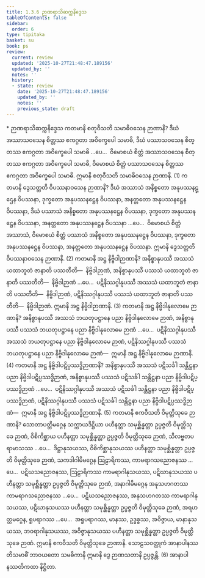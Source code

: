 ```yaml
---
title: 1.3.6 ဉာဏရာသိဆက္ကနိဒ္ဒေသ
tableOfContents: false
sidebar:
  order: 6
type: tipitaka
basket: su
book: ps
review:
  current: review
  updated: '2025-10-27T21:48:47.189156'
  updated_by: ''
  notes: ''
  history:
  - state: review
    date: '2025-10-27T21:48:47.189156'
    updated_by: ''
    notes: ''
    previous_state: draft
---
```



<ReviewStatus review={frontmatter.review} showDetails={true} />

<HypothesisAnnotation frontmatter={frontmatter} />

<DynamicBreadcrumb />

<Paragraph type="center" book="ps">
* ဉာဏရာသိဆက္ကနိဒ္ဒေသ
</Paragraph>

<Division number="183" book="ps" e="ch" v="26" p="196">

<Paragraph number="998" book="ps">
ကတမာနိ စတုဝီသတိ သမာဓိဝသေန ဉာဏာနိ? ဒီဃံ အဿာသဝသေန စိတ္တဿ ဧကဂ္ဂတာ အဝိက္ခေပေါ သမာဓိ, ဒီဃံ ပဿာသဝသေန စိတ္တဿ ဧကဂ္ဂတာ အဝိက္ခေပေါ သမာဓိ …ပေ…  ဝိမောစယံ စိတ္တံ အဿာသဝသေန စိတ္တဿ ဧကဂ္ဂတာ အဝိက္ခေပေါ သမာဓိ, ဝိမောစယံ စိတ္တံ ပဿာသဝသေန စိတ္တဿ ဧကဂ္ဂတာ အဝိက္ခေပေါ သမာဓိ. ဣမာနိ စတုဝီသတိ သမာဓိဝသေန ဉာဏာနိ. (1)
</Paragraph>

<Paragraph number="999" book="ps">
ကတမာနိ ဒွေသတ္တတိ ဝိပဿနာဝသေန ဉာဏာနိ? ဒီဃံ အဿာသံ အနိစ္စတော အနုပဿနဋ္ဌေန ဝိပဿနာ, ဒုက္ခတော အနုပဿနဋ္ဌေန ဝိပဿနာ, အနတ္တတော အနုပဿနဋ္ဌေန ဝိပဿနာ, ဒီဃံ ပဿာသံ အနိစ္စတော အနုပဿနဋ္ဌေန ဝိပဿနာ, ဒုက္ခတော အနုပဿနဋ္ဌေန ဝိပဿနာ, အနတ္တတော အနုပဿနဋ္ဌေန ဝိပဿနာ …ပေ…  ဝိမောစယံ စိတ္တံ အဿာသံ, ဝိမောစယံ စိတ္တံ ပဿာသံ အနိစ္စတော အနုပဿနဋ္ဌေန ဝိပဿနာ, ဒုက္ခတော အနုပဿနဋ္ဌေန ဝိပဿနာ, အနတ္တတော အနုပဿနဋ္ဌေန ဝိပဿနာ. ဣမာနိ ဒွေသတ္တတိ ဝိပဿနာဝသေန ဉာဏာနိ. (2)
</Paragraph>

<Paragraph number="1000" book="ps">
ကတမာနိ အဋ္ဌ နိဗ္ဗိဒါဉာဏာနိ? အနိစ္စာနုပဿီ အဿသံ ယထာဘူတံ ဇာနာတိ ပဿတီတိ—  နိဗ္ဗိဒါဉာဏံ, အနိစ္စာနုပဿီ ပဿသံ ယထာဘူတံ ဇာနာတိ ပဿတီတိ—  နိဗ္ဗိဒါဉာဏံ …ပေ…  ပဋိနိဿဂ္ဂါနုပဿီ အဿသံ ယထာဘူတံ ဇာနာတိ ပဿတီတိ—  နိဗ္ဗိဒါဉာဏံ, ပဋိနိဿဂ္ဂါနုပဿီ ပဿသံ ယထာဘူတံ ဇာနာတိ ပဿတီတိ—  နိဗ္ဗိဒါဉာဏံ. ဣမာနိ အဋ္ဌ နိဗ္ဗိဒါဉာဏာနိ. (3)
</Paragraph>

<Paragraph number="1001" book="ps">
ကတမာနိ အဋ္ဌ နိဗ္ဗိဒါနုလောမေ ဉာဏာနိ? အနိစ္စာနုပဿီ အဿသံ ဘယတုပဋ္ဌာနေ ပညာ နိဗ္ဗိဒါနုလောမေ ဉာဏံ, အနိစ္စာနုပဿီ ပဿသံ ဘယတုပဋ္ဌာနေ ပညာ နိဗ္ဗိဒါနုလောမေ ဉာဏံ …ပေ…  ပဋိနိဿဂ္ဂါနုပဿီ အဿသံ ဘယတုပဋ္ဌာနေ ပညာ နိဗ္ဗိဒါနုလောမေ ဉာဏံ, ပဋိနိဿဂ္ဂါနုပဿီ ပဿသံ ဘယတုပဋ္ဌာနေ ပညာ နိဗ္ဗိဒါနုလောမေ ဉာဏံ—  ဣမာနိ အဋ္ဌ နိဗ္ဗိဒါနုလောမေ ဉာဏာနိ. (4)
</Paragraph>

<Paragraph number="1002" book="ps">
ကတမာနိ အဋ္ဌ နိဗ္ဗိဒါပဋိပ္ပဿဒ္ဓိဉာဏာနိ? အနိစ္စာနုပဿီ အဿသံ ပဋိသင်္ခါ သန္တိဋ္ဌနာ ပညာ နိဗ္ဗိဒါပဋိပ္ပဿဒ္ဓိဉာဏံ, အနိစ္စာနုပဿီ ပဿသံ ပဋိသင်္ခါ သန္တိဋ္ဌနာ ပညာ နိဗ္ဗိဒါပဋိပ္ပဿဒ္ဓိဉာဏံ …ပေ…  ပဋိနိဿဂ္ဂါနုပဿီ အဿသံ ပဋိသင်္ခါ သန္တိဋ္ဌနာ ပညာ နိဗ္ဗိဒါပဋိပ္ပဿဒ္ဓိဉာဏံ, ပဋိနိဿဂ္ဂါနုပဿီ ပဿသံ ပဋိသင်္ခါ သန္တိဋ္ဌနာ ပညာ နိဗ္ဗိဒါပဋိပ္ပဿဒ္ဓိဉာဏံ—  ဣမာနိ အဋ္ဌ နိဗ္ဗိဒါပဋိပ္ပဿဒ္ဓိဉာဏာနိ. (5)
</Paragraph>

<Paragraph number="1003" book="ps">
ကတမာနိ ဧကဝီသတိ ဝိမုတ္တိသုခေ ဉာဏာနိ? သောတာပတ္တိမဂ္ဂေန သက္ကာယဒိဋ္ဌိယာ ပဟီနတ္တာ သမုစ္ဆိန္နတ္တာ ဥပ္ပဇ္ဇတိ ဝိမုတ္တိသုခေ ဉာဏံ, ဝိစိကိစ္ဆာယ ပဟီနတ္တာ သမုစ္ဆိန္နတ္တာ ဥပ္ပဇ္ဇတိ ဝိမုတ္တိသုခေ ဉာဏံ, သီလဗ္ဗတပရာမာသဿ …ပေ…  ဒိဋ္ဌာနုသယဿ, ဝိစိကိစ္ဆာနုသယဿ ပဟီနတ္တာ သမုစ္ဆိန္နတ္တာ ဥပ္ပဇ္ဇတိ ဝိမုတ္တိသုခေ ဉာဏံ, သကဒါဂါမိမဂ္ဂေန ဩဠာရိကဿ, ကာမရာဂသညောဇနဿ …ပေ…  ပဋိဃသညောဇနဿ, ဩဠာရိကဿ ကာမရာဂါနုသယဿ, ပဋိဃာနုသယဿ ပဟီနတ္တာ သမုစ္ဆိန္နတ္တာ ဥပ္ပဇ္ဇတိ ဝိမုတ္တိသုခေ ဉာဏံ, အနာဂါမိမဂ္ဂေန အနုသဟဂတဿ ကာမရာဂသညောဇနဿ …ပေ…  ပဋိဃသညောဇနဿ, အနုသဟဂတဿ ကာမရာဂါနုသယဿ, ပဋိဃာနုသယဿ ပဟီနတ္တာ သမုစ္ဆိန္နတ္တာ ဥပ္ပဇ္ဇတိ ဝိမုတ္တိသုခေ ဉာဏံ, အရဟတ္တမဂ္ဂေန, ရူပရာဂဿ …ပေ…  အရူပရာဂဿ, မာနဿ, ဥဒ္ဓစ္စဿ, အဝိဇ္ဇာယ, မာနာနုသယဿ, ဘဝရာဂါနုသယဿ, အဝိဇ္ဇာနုသယဿ ပဟီနတ္တာ သမုစ္ဆိန္နတ္တာ ဥပ္ပဇ္ဇတိ ဝိမုတ္တိသုခေ ဉာဏံ. ဣမာနိ ဧကဝီသတိ ဝိမုတ္တိသုခေ ဉာဏာနိ. သောဠသဝတ္ထုကံ အာနာပါနဿတိသမာဓိံ ဘာဝယတော သမဓိကာနိ ဣမာနိ ဒွေ ဉာဏသတာနိ ဥပ္ပဇ္ဇန္တိ. (6)

</Paragraph>
</Division>

<Paragraph number="1004" type="center" book="ps">
အာနာပါနဿတိကထာ နိဋ္ဌိတာ.
</Paragraph>
